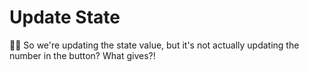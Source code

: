 # Update State

<EpicVideo url="https://www.epicreact.dev/tutorials/build-react-hooks/make-the-setstate-function-work/solution" />

👨‍💼 So we're updating the state value, but it's not actually updating the number
in the button? What gives?!
